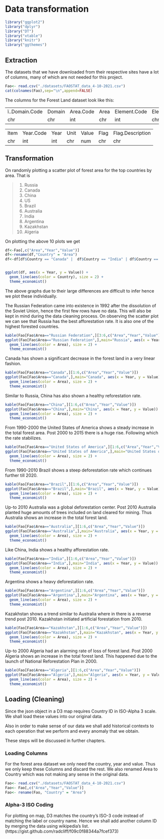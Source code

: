 # Data transformation

```r

library("ggplot2")
library("dplyr")
library("DT")
library("xtable")
library("knitr")
library("ggthemes")

```


## Extraction

The datasets that we have downloaded from their respective sites have a lot of columns, many of which are not needed for this project.

```r
Fao<- read.csv("./datasets/FAOSTAT_data_4-10-2021.csv")
cat(colnames(Fao),sep="\n",append=FALSE)
```

The columns for the Forest Land dataset look like this:

||||||
|----|----|----|----|----|----|----|
ï..Domain.Code |Domain |Area.Code |Area |Element.Code |Element |Item.Code|
chr |chr |int |chr |int |chr |int|

||||||
|----|----|----|----|----|----|----|
Item |Year.Code |Year |Unit |Value |Flag |Flag.Description
chr |int |int |chr |num |chr |chr|

## Transformation

On randomly plotting a scatter plot of forest area for the top countries by area. That is 

>1. Russia \
2. Canada \
3. China \
4. US \
5. Brazil \
6. Australia \
7. India \
8. Argentina \
9. Kazakhstan \
10. Algeria \

On plotting the above 10 plots we get 

```r
df<-Fao[,c("Area","Year","Value")]
df<-rename(df,"Country" = "Area")
df<-df[df$Country == "Canada" |  df$Country == "India" | df$Country == "Brazil" |df$Country == "United States of America" |  df$Country == "China" | df$Country == "Algeria"| df$Country=="Kazakhstan" | df$Country=="Russian Federation"|  df$Country == "China" | df$Country == "Algeria"| df$Country == "Australia" | df$Country == "Argentina",]


ggplot(df, aes(x = Year, y = Value)) + 
  geom_line(aes(color = Country), size = 2) +
  theme_economist()
```

The above graphs due to their large differences are difficult to infer hence we plot these individually.

The Russian Federation came into existence in 1992 after the dissolution of the Soviet Union, hence the first few rows have no data. This will also be kept in mind during the data cleaning process. On observing the scatter plot we can see that Russia has the best afforestation rate. It is also one of the highest forested countries.


```r
kable(Fao[Fao$Area=="Russian Federation",][3:6,c("Area","Year","Value")])
ggplot(Fao[Fao$Area=="Russian Federation",],main="Russia", aes(x = Year, y = Value)) + 
  geom_line(aes(color = Area), size = 2) +
  theme_economist()
```

Canada has shown a significant decrease in the forest land in a very linear fashion.

```r
kable(Fao[Fao$Area=="Canada",][1:6,c("Area","Year","Value")])
ggplot(Fao[Fao$Area=="Canada",],main="Canada", aes(x = Year, y = Value)) + 
  geom_line(aes(color = Area), size = 2) +
  theme_economist()
```

Similar to Russia, China has also shown a healthy reforestation rate.

```r
kable(Fao[Fao$Area=="China",][1:6,c("Area","Year","Value")])
ggplot(Fao[Fao$Area=="China",],main="China", aes(x = Year, y = Value)) + 
  geom_line(aes(color = Area), size = 2) +
  theme_economist()
```

From 1990-2000 the United States of America shows a steady increase in the total forest area. Post 2000 to 2015 there is a huge rise. Following which the rate stabilizes. 

```r
kable(Fao[Fao$Area=="United States of America",][1:6,c("Area","Year","Value")])
ggplot(Fao[Fao$Area=="United States of America",],main="United States of America", aes(x = Year, y = Value)) + 
  geom_line(aes(color = Area), size = 2) +
  theme_economist()
```

From 1990-2010 Brazil shows a steep deforestation rate which continues further till 2020.

```r
kable(Fao[Fao$Area=="Brazil",][1:6,c("Area","Year","Value")])
ggplot(Fao[Fao$Area=="Brazil",],main="Brazil", aes(x = Year, y = Value)) + 
  geom_line(aes(color = Area), size = 2) +
  theme_economist()
```

Up-to 2010 Australia was a global deforestation center. Post 2010 Australia planted huge amounts of trees included on land cleared for mining. Thus Australia shows an increase in the total forest land. 

```r
kable(Fao[Fao$Area=="Australia",][1:6,c("Area","Year","Value")])
ggplot(Fao[Fao$Area=="Australia",],main="Australia", aes(x = Year, y = Value)) + 
  geom_line(aes(color = Area), size = 2) +
  theme_economist()
```

Like China, India shows a healthy afforestation rate.

```r
kable(Fao[Fao$Area=="India",][1:6,c("Area","Year","Value")])
ggplot(Fao[Fao$Area=="India",],main="India", aes(x = Year, y = Value)) + 
  geom_line(aes(color = Area), size = 2) +
  theme_economist()
```

Argentina shows a heavy deforestation rate.

```r
kable(Fao[Fao$Area=="Argentina",][1:6,c("Area","Year","Value")])
ggplot(Fao[Fao$Area=="Argentina",],main="Argentina", aes(x = Year, y = Value)) + 
  geom_line(aes(color = Area), size = 2) +
  theme_economist()
```

Kazakhstan shows a trend similar to Australia where in there is a reverse trend post 2010. Kazakhstan initiated artificial forestation from 2010.

```r
kable(Fao[Fao$Area=="Kazakhstan",][1:6,c("Area","Year","Value")])
ggplot(Fao[Fao$Area=="Kazakhstan",],main="Kazakhstan", aes(x = Year, y = Value)) + 
  geom_line(aes(color = Area), size = 2) +
  theme_economist()
```

Up-to 2000 Algeria had an alarming rate of loss of forest land. Post 2000 Algeria shows an increase in the total forest land. This happened due to the launch of National Reforestation Plan in 2000.

```r
kable(Fao[Fao$Area=="Algeria",][1:6,c("Area","Year","Value")])
ggplot(Fao[Fao$Area=="Algeria",],main="Algeria", aes(x = Year, y = Value)) + 
  geom_line(aes(color = Area), size = 2) +
  theme_economist()
```




## Loading (Cleaning)

Since the json object in a D3 map requires Country ID in ISO-Alpha 3 scale. We shall load these values into our original data.

Also in order to make sense of our data we shall add historical contexts to each operation that we perform and every anomaly that we obtain. 

These steps will be discussed in further chapters.

### Loading Columns

For the forest area dataset we only need the country, year and value. Thus we only keep these Columns and discard the rest. We also renamed Area to Country which was not making any sense in the original data.

```r
Fao<- read.csv("./datasets/FAOSTAT_data_4-10-2021.csv")
Fao<- Fao[,c("Area","Year","Value")]
Fao<- rename(Fao, "Country" = "Area")

```

### Alpha-3 ISO Coding

For plotting on map, D3 matches the country's ISO-3 code instead of matching the label or country name. Hence we shall add another column ID by merging the data using wikipedia's list. (https://gist.github.com/radcliff/f09c0f88344a7fcef373)


